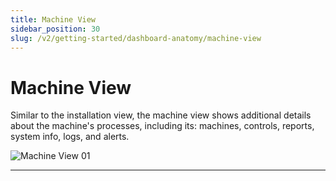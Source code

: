 ```yaml
---
title: Machine View
sidebar_position: 30
slug: /v2/getting-started/dashboard-anatomy/machine-view
---
```



# Machine View

Similar to the installation view, the machine view shows additional details about the machine's processes, including its: machines, controls, reports, system info, logs, and alerts.


![Machine View 01](/img/view-machine/v2-machine-view-001.png)

---
<DocCardList />

<!-- links -->